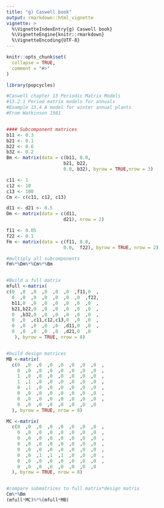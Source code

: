 ```yaml
---
title: "g) Caswell book"
output: rmarkdown::html_vignette
vignette: >
  %\VignetteIndexEntry{g) Caswell book}
  %\VignetteEngine{knitr::rmarkdown}
  %\VignetteEncoding{UTF-8}
---
```


```r
knitr::opts_chunk$set(
  collapse = TRUE,
  comment = "#>"
)
```

```r
library(popcycles)
```




```r



#Caswell chapter 13 Periodic Matrix Models
#13.2.1 Period matrix models for annuals
#Example 13.4 A model for winter annual plants
#From Watkinson 1981


#### Subcomponent matrices
b11 <- 0.3
b21 <- 0.1
b22 <- 0.6
b32 <- 0.2
Bm <- matrix(data = c(b11, 0.0,
                     b21, b22,
                     0.0, b32), byrow = TRUE,nrow = 3)

c11 <- 1
c12 <- 10
c13 <- 100
Cm <- c(c11, c12, c13)

d11 <- d21 <- 0.5
Dm <- matrix(data = c(d11,
                     d21), nrow = 2)

f11 <- 0.05
f22 <- 0.1
Fm <- matrix(data = c(f11, 0.0,
                     0.0,  f22), byrow = TRUE, nrow = 2)

#multiply all subcomponents
Fm%*%Dm%*%Cm%*%Bm


#Build a full matrix
mfull <-matrix(
c(0  ,0  ,0  ,0  ,0  ,0  ,f11,0  ,
  0  ,0  ,0  ,0  ,0  ,0  ,0  ,f22,
  b11,0  ,0  ,0  ,0  ,0  ,0  ,0  ,
  b21,b22,0  ,0  ,0  ,0  ,0  ,0  ,
  0  ,b32,0  ,0  ,0  ,0  ,0  ,0  ,
  0  ,0  ,c11,c12,c13,0  ,0  ,0  ,
  0  ,0  ,0  ,0  ,0  ,d11,0  ,0  ,
  0  ,0  ,0  ,0  ,0  ,d21,0  ,0
   ), byrow = TRUE, nrow = 8)


#build design matrices
MB <-matrix(
  c(0  ,0  ,0  ,0  ,0  ,0  ,0  ,0  ,
    0  ,0  ,0  ,0  ,0  ,0  ,0  ,0  ,
    1  ,0  ,0  ,0  ,0  ,0  ,0  ,0  ,
    1  ,1  ,0  ,0  ,0  ,0  ,0  ,0  ,
    0  ,1  ,0  ,0  ,0  ,0  ,0  ,0  ,
    0  ,0  ,0  ,0  ,0  ,0  ,0  ,0  ,
    0  ,0  ,0  ,0  ,0  ,0  ,0  ,0  ,
    0  ,0  ,0  ,0  ,0  ,0  ,0  ,0
  ), byrow = TRUE, nrow = 8)

MC <-matrix(
  c(0  ,0  ,0  ,0  ,0  ,0  ,0  ,0  ,
    0  ,0  ,0  ,0  ,0  ,0  ,0  ,0  ,
    0  ,0  ,0  ,0  ,0  ,0  ,0  ,0  ,
    0  ,0  ,0  ,0  ,0  ,0  ,0  ,0  ,
    0  ,0  ,0  ,0  ,0  ,0  ,0  ,0  ,
    0  ,0  ,1  ,1  ,1  ,0  ,0  ,0  ,
    0  ,0  ,0  ,0  ,0  ,0  ,0  ,0  ,
    0  ,0  ,0  ,0  ,0  ,0  ,0  ,0
  ), byrow = TRUE, nrow = 8)


#compare submatrices to full matrix*design matrix
Cm%*%Bm
(mfull*MC)%*%(mfull*MB)

```

